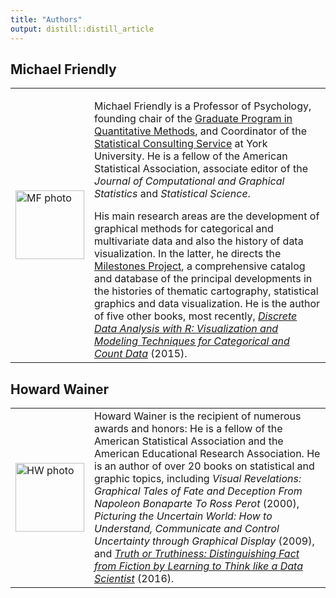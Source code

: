 ```yaml
---
title: "Authors"
output: distill::distill_article
---
```


## Michael Friendly

<table>
  <tr><td>
  <img src="images/MichaelFriendly.jpg" width="110" alt="MF photo"></td>
  <td>
  Michael Friendly is a Professor of Psychology, founding chair of the <a href="http://qm.info.yorku.ca/">Graduate Program in Quantitative Methods</a>, and Coordinator of the <a href="http://www.yorku.ca/isr/scs/">Statistical Consulting Service</a> at York University. He is a	fellow of the American Statistical Association, associate editor of the *Journal of Computational and Graphical Statistics* and *Statistical Science*. 
  
  His main research areas are the development of graphical methods for categorical and multivariate data and also the history of data visualization. In the latter, he directs the <a href="https://datavis.ca/milestones/">Milestones Project</a>, 
a comprehensive catalog and database of the principal developments in the histories of thematic cartography, statistical graphics and data visualization. 
  He is the author of five other books, most recently, [*Discrete Data Analysis with R: Visualization and Modeling Techniques for Categorical and Count Data*](https://www.ddar.datavis.ca) (2015).  
  </td>
  </tr>
</table>

## Howard Wainer

<table>
  <tr><td>
  <img src="images/HowardWainer.jpg" width="110" alt="HW photo"></td>
  <td>
  Howard Wainer is the recipient of numerous awards and honors: He is a fellow of
  the American Statistical Association and the American Educational Research
  Association. He is an author of over 20 books on statistical and graphic topics,
  including *Visual Revelations: Graphical Tales of Fate and Deception From  Napoleon Bonaparte To Ross Perot* (2000), 
  *Picturing the Uncertain World: How to Understand, Communicate and Control Uncertainty through Graphical Display*
  (2009), and [*Truth or Truthiness: Distinguishing Fact from Fiction by Learning to Think like a Data Scientist*](https://www.cambridge.org/core/books/truth-or-truthiness/469B4B6B9A7196A6FF6EB206DA3363B9) (2016).
  </td>
  </tr>
</table>

<!--
Michael Friendly is a Fellow of the American Statistical Association, Professor
of Psychology and coordinator of the Statistical Consulting Service at York
University, and an associate editor of the Journal of Graphical and
Computational Statistics. He received his Ph.D. in psychometrics and cognitive
psychology from Princeton University. 

His current research work includes the
development of graphical methods for data visualization,
and the history of data visualization, where he is a world leader. In the
latter, he directs the <a href="http://datavis.ca/milestones/">Milestones Project</a>, 
a comprehensive catalog and database
of the principal developments in the histories of thematic cartography,
statistical graphics and data visualization. He is author of multiple books and
numerous research papers on these topics. His most recent previous book is 
<cite>Discrete Data Analysis with R: Visualization and Modeling Techniques for Categorical and Count Data</cite> (2015).

Howard Wainer is a statistician and author, the past Distinguished Research
Scientist at the National Board of Medical Examiners and previously a principal
research scientist at the Educational Testing Service. He received his Ph.D. in psychometrics
from Princeton University.

Howard Wainer is the recipient of numerous awards and honors: He is a fellow of
the American Statistical Association and the American Educational Research
Association. He is an author of over 20 books on statistical and graphic topics,
including 
<cite>Visual Revelations: Graphical Tales of Fate and Deception From
Napoleon Bonaparte To Ross Perot</cite> (2000), 
<cite>Picturing the Uncertain World: How to
Understand, Communicate and Control Uncertainty through Graphical Display</cite>
(2009), and 
<cite>Truth or Truthiness: Distinguishing Fact from Fiction by Learning to
Think like a Data Scientist</cite> (2016).
-->

